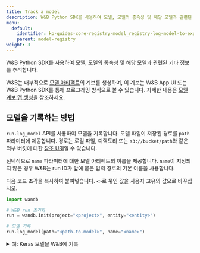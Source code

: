 ```yaml
---
title: Track a model
description: W&B Python SDK를 사용하여 모델, 모델의 종속성 및 해당 모델과 관련된 기타 정보를 추적합니다.
menu:
  default:
    identifier: ko-guides-core-registry-model_registry-log-model-to-experiment
    parent: model-registry
weight: 3
---
```


W&B Python SDK를 사용하여 모델, 모델의 종속성 및 해당 모델과 관련된 기타 정보를 추적합니다.

W&B는 내부적으로 [모델 아티팩트](/ko/./model-management-concepts.md#model-artifact)의 계보를 생성하며, 이 계보는 W&B App UI 또는 W&B Python SDK를 통해 프로그래밍 방식으로 볼 수 있습니다. 자세한 내용은 [모델 계보 맵 생성](/ko/./model-lineage)을 참조하세요.

## 모델을 기록하는 방법

`run.log_model` API를 사용하여 모델을 기록합니다. 모델 파일이 저장된 경로를 `path` 파라미터에 제공합니다. 경로는 로컬 파일, 디렉토리 또는 `s3://bucket/path`와 같은 외부 버킷에 대한 [참조 URI](/ko/guides/core/artifacts/track-external-files.md#amazon-s3--gcs--azure-blob-storage-references)일 수 있습니다.

선택적으로 `name` 파라미터에 대한 모델 아티팩트의 이름을 제공합니다. `name`이 지정되지 않은 경우 W&B는 run ID가 앞에 붙은 입력 경로의 기본 이름을 사용합니다.

다음 코드 조각을 복사하여 붙여넣습니다. `<>`로 묶인 값을 사용자 고유의 값으로 바꾸십시오.

```python
import wandb

# W&B run 초기화
run = wandb.init(project="<project>", entity="<entity>")

# 모델 기록
run.log_model(path="<path-to-model>", name="<name>")
```

<details>

<summary>예: Keras 모델을 W&B에 기록</summary>

다음 코드 예제는 컨볼루션 신경망 (CNN) 모델을 W&B에 기록하는 방법을 보여줍니다.

```python
import os
import wandb
from tensorflow import keras
from tensorflow.keras import layers

config = {"optimizer": "adam", "loss": "categorical_crossentropy"}

# W&B run 초기화
run = wandb.init(entity="charlie", project="mnist-project", config=config)

# 트레이닝 알고리즘
loss = run.config["loss"]
optimizer = run.config["optimizer"]
metrics = ["accuracy"]
num_classes = 10
input_shape = (28, 28, 1)

model = keras.Sequential(
    [
        layers.Input(shape=input_shape),
        layers.Conv2D(32, kernel_size=(3, 3), activation="relu"),
        layers.MaxPooling2D(pool_size=(2, 2)),
        layers.Conv2D(64, kernel_size=(3, 3), activation="relu"),
        layers.MaxPooling2D(pool_size=(2, 2)),
        layers.Flatten(),
        layers.Dropout(0.5),
        layers.Dense(num_classes, activation="softmax"),
    ]
)

model.compile(loss=loss, optimizer=optimizer, metrics=metrics)

# 모델 저장
model_filename = "model.h5"
local_filepath = "./"
full_path = os.path.join(local_filepath, model_filename)
model.save(filepath=full_path)

# 모델 기록
run.log_model(path=full_path, name="MNIST")

# W&B에 run 종료를 명시적으로 알립니다.
run.finish()
```
</details>
